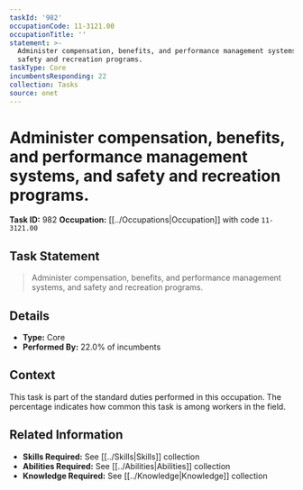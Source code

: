 ```yaml
---
taskId: '982'
occupationCode: 11-3121.00
occupationTitle: ''
statement: >-
  Administer compensation, benefits, and performance management systems, and
  safety and recreation programs.
taskType: Core
incumbentsResponding: 22
collection: Tasks
source: onet
---
```

# Administer compensation, benefits, and performance management systems, and safety and recreation programs.

**Task ID:** 982
**Occupation:** [[../Occupations|Occupation]] with code `11-3121.00`

## Task Statement

> Administer compensation, benefits, and performance management systems, and safety and recreation programs.

## Details

- **Type:** Core
- **Performed By:** 22.0% of incumbents

## Context

This task is part of the standard duties performed in this occupation. The percentage indicates how common this task is among workers in the field.

## Related Information

- **Skills Required:** See [[../Skills|Skills]] collection
- **Abilities Required:** See [[../Abilities|Abilities]] collection
- **Knowledge Required:** See [[../Knowledge|Knowledge]] collection
